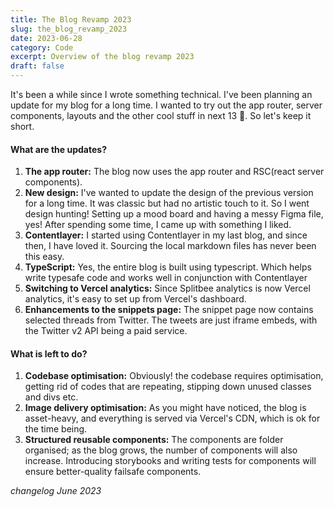 ```yaml
---
title: The Blog Revamp 2023
slug: the_blog_revamp_2023
date: 2023-06-28
category: Code
excerpt: Overview of the blog revamp 2023
draft: false
---
```


It's been a while since I wrote something technical. I've been planning an update for my blog for a long time. I wanted to try out the app router, server components, layouts and the other cool stuff in next 13 🙈. So let's keep it short.

#### What are the updates?

1. **The app router:** The blog now uses the app router and RSC(react server components).
2. **New design:** I've wanted to update the design of the previous version for a long time. It was classic but had no artistic touch to it. So I went design hunting! Setting up a mood board and having a messy Figma file, yes! After spending some time, I came up with something I liked.
3. **Contentlayer:** I started using Contentlayer in my last blog, and since then, I have loved it. Sourcing the local markdown files has never been this easy.
4. **TypeScript:** Yes, the entire blog is built using typescript. Which helps write typesafe code and works well in conjunction with Contentlayer
5. **Switching to Vercel analytics:** Since Splitbee analytics is now Vercel analytics, it's easy to set up from Vercel's dashboard.
6. **Enhancements to the snippets page:** The snippet page now contains selected threads from Twitter. The tweets are just iframe embeds, with the Twitter v2 API being a paid service.

#### What is left to do?

1. **Codebase optimisation:** Obviously! the codebase requires optimisation, getting rid of codes that are repeating, stipping down unused classes and divs etc.
2. **Image delivery optimisation:** As you might have noticed, the blog is asset-heavy, and everything is served via Vercel's CDN, which is ok for the time being.
3. **Structured reusable components:** The components are folder organised; as the blog grows, the number of components will also increase. Introducing storybooks and writing tests for components will ensure better-quality failsafe components.

_changelog June 2023_
